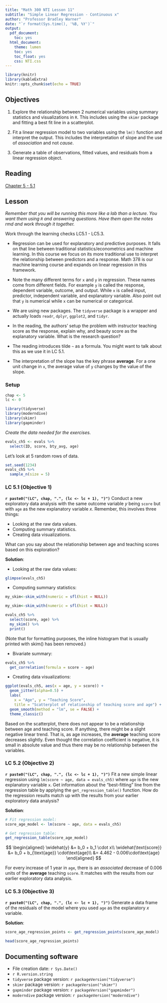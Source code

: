 ```yaml
---
title: "Math 300 NTI Lesson 11"
subtitle: "Simple Linear Regression - Continuous x"
author: "Professor Bradley Warner"
date: "`r format(Sys.time(), '%B, %Y')`"
output:
  pdf_document:
    toc: yes
  html_document:
    theme: lumen
    toc: yes
    toc_float: yes
    css: NTI.css
---
```



```r
library(knitr)
library(kableExtra)
knitr::opts_chunk$set(echo = TRUE)
```

## Objectives

1. Explore the relationship between 2 numerical variables using summary statistics and visualizations in `R`. This includes using the `skimr` package and fitting a best fit line in a scatterplot. 

2. Fit a linear regression model to two variables using the `lm()` function and interpret the output. This includes the interpretation of slope and the use of *association* and not *cause*.    

3. Generate a table of observations, fitted values, and residuals from a linear regression object.  

## Reading 

[Chapter 5 - 5.1](https://moderndive.com/5-regression.html)

## Lesson 

*Remember that you will be running this more like a lab than a lecture. You want them using `R` and answering questions. Have them open the notes rmd and work through it together.*

Work through the learning checks LC5.1 - LC5.3.

+ Regression can be used for explanatory and predictive purposes. It falls on that line between traditional statistics/econometrics and machine learning. In this course we focus on its more traditional use to interpret the relationship between predictors and a response. Math 378 is our machine learning course and expands on linear regression in this framework.   

+ Note the many different terms for `x` and `y` in regression. These names come from different fields. For example `y` is called the response, dependent variable, outcome, and output. While `x` is called input, predictor, independent variable, and explanatory variable. Also point out that `y` is numerical while `x` can be numerical or categorical.

+ We are using new packages. The `tidyverse` package is a wrapper and actually loads `readr`, `dplyr`, `ggplot2`, and `tidyr`.  

+ In the reading, the authors' setup the problem with instructor teaching score as the response, explain why, and beauty score as the explanatory variable. What is the research question? 

+ The reading introduces tilde `~` as a formula. You might want to talk about this as we use it in LC 5.1. 

+ The interpretation of the slope has the key phrase **average**. For a one unit change in `x`, the average value of `y` changes by the value of the slope. 


### Setup

```r
chap <- 5
lc <- 0
```

```r
library(tidyverse)
library(moderndive)
library(skimr)
library(gapminder)
``` 

*Create the data needed for the exercises.*

```r
evals_ch5 <- evals %>%
  select(ID, score, bty_avg, age)
```

Let's look at 5 random rows of data.

```r
set.seed(1234)
evals_ch5 %>%
  sample_n(size = 5) 
```

### LC 5.1 (Objective 1)

**`r paste0("(LC", chap, ".", (lc <- lc + 1), ")")`** Conduct a new exploratory data analysis with the same outcome variable $y$ being `score` but with `age` as the new explanatory variable $x$. Remember, this involves three things:

- Looking at the raw data values.
- Computing summary statistics.
- Creating data visualizations.

What can you say about the relationship between age and teaching scores based on this exploration?

**Solution**: 

- Looking at the raw data values: 
```r
glimpse(evals_ch5)
```

- Computing summary statistics:
```r
my_skim<-skim_with(numeric = sfl(hist = NULL))
```


```r
my_skim<-skim_with(numeric = sfl(hist = NULL))
```

```r
evals_ch5 %>%
  select(score, age) %>%
  my_skim() %>%
  print()
```  


(Note that for formatting purposes, the inline histogram that is usually printed with skim() has been removed.)

- Bivariate summary:

```r
evals_ch5 %>% 
  get_correlation(formula = score ~ age)
```


- Creating data visualizations:
```r
ggplot(evals_ch5, aes(x = age, y = score)) +
  geom_jitter(alpha=0.5) +
  labs(
    x = "Age", y = "Teaching Score",
    title = "Scatterplot of relationship of teaching score and age") +
  geom_smooth(method = "lm", se = FALSE) +
  theme_classic()
```

Based on the scatterplot, there does not appear to be a relationship between age and teaching score. If anything, there might be a slight negative linear trend. That is, as age increases, the **average** teaching score decreases slightly. Even thought the correlation coefficient is negative, it is small in absolute value and thus there may be no relationship between the variables.  

### LC 5.2 (Objective 2)

**`r paste0("(LC", chap, ".", (lc <- lc + 1), ")")`** Fit a new simple linear regression using `lm(score ~ age, data = evals_ch5)` where `age` is the new explanatory variable `x`. Get information about the "best-fitting" line from the regression table by applying the `get_regression_table()` function. How do the regression results match up with the results from your earlier exploratory data analysis?

**Solution**:  

```r
# Fit regression model:
score_age_model <- lm(score ~ age, data = evals_ch5)
```


```r
# Get regression table:
get_regression_table(score_age_model)
```


$$
\begin{aligned}
\widehat{y} &= b_0 + b_1 \cdot x\\
\widehat{\text{score}} &= b_0 + b_{\text{age}} \cdot\text{age}\\
&= 4.462 - 0.006\cdot\text{age}
\end{aligned}
$$

For every increase of 1 year in `age`, there is an *associated* decrease of 0.006 units of the **average** teaching `score`. It matches with the results from our earlier exploratory data analysis. 

### LC 5.3 (Objective 3)

**`r paste0("(LC", chap, ".", (lc <- lc + 1), ")")`** Generate a data frame of the residuals of the model where you used `age` as the explanatory $x$ variable.

**Solution**: 

```r
score_age_regression_points <- get_regression_points(score_age_model)
```


```r
head(score_age_regression_points)
```



## Documenting software 

  * File creation date: `r Sys.Date()`
  * `r R.version.string`
  * `tidyverse` package version: `r packageVersion("tidyverse")`
  * `skimr` package version: `r packageVersion("skimr")`
  * `gapminder` package version: `r packageVersion("gapminder")`  
  * `moderndive` package version: `r packageVersion("moderndive")`
